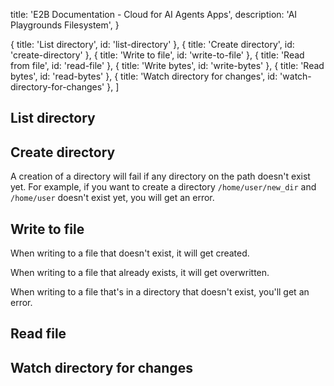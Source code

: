   title: 'E2B Documentation - Cloud for AI Agents Apps',
  description: 'AI Playgrounds Filesystem',
}

  { title: 'List directory', id: 'list-directory' },
  { title: 'Create directory', id: 'create-directory' },
  { title: 'Write to file', id: 'write-to-file' },
  { title: 'Read from file', id: 'read-file' },
  { title: 'Write bytes', id: 'write-bytes' },
  { title: 'Read bytes', id: 'read-bytes' },
  { title: 'Watch directory for changes', id: 'watch-directory-for-changes' },
]

## List directory
<CodeGroupAutoload path="basics/fs_ls" isRunnable={true} />

## Create directory

A creation of a directory will fail if any directory on the path doesn't exist yet.
For example, if you want to create a directory `/home/user/new_dir` and `/home/user` doesn't exist yet, you will get an error.

<CodeGroupAutoload path="basics/fs_mkdir" isRunnable={false} />

## Write to file
When writing to a file that doesn't exist, it will get created.

When writing to a file that already exists, it will get overwritten.

When writing to a file that's in a directory that doesn't exist, you'll get an error.

<CodeGroupAutoload path="basics/fs_write" isRunnable={false} />

## Read file
<CodeGroupAutoload path="basics/fs_read" isRunnable={true} />

## Watch directory for changes
<CodeGroupAutoload path="basics/fs_watch" isRunnable={false} />
